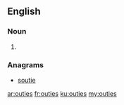 ==English==

===Noun===
{{head|en}}

# {{plural of|outie}}

===Anagrams===
* [[soutie#English|soutie]]

[[ar:outies]]
[[fr:outies]]
[[ku:outies]]
[[my:outies]]
